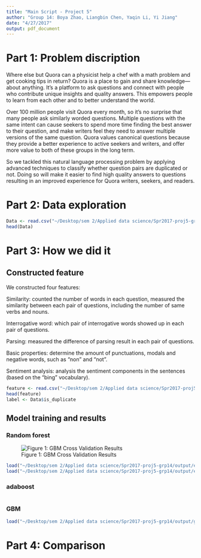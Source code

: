```yaml
---
title: "Main Script - Project 5"
author: "Group 14: Boya Zhao, Liangbin Chen, Yaqin Li, Yi Jiang"
date: "4/27/2017"
output: pdf_document
---
```


# Part 1: Problem discription

Where else but Quora can a physicist help a chef with a math problem and get cooking tips in return? Quora is a place to gain and share knowledge—about anything. It’s a platform to ask questions and connect with people who contribute unique insights and quality answers. This empowers people to learn from each other and to better understand the world.

Over 100 million people visit Quora every month, so it's no surprise that many people ask similarly worded questions. Multiple questions with the same intent can cause seekers to spend more time finding the best answer to their question, and make writers feel they need to answer multiple versions of the same question. Quora values canonical questions because they provide a better experience to active seekers and writers, and offer more value to both of these groups in the long term.

So we tackled this natural language processing problem by applying advanced techniques to classify whether question pairs are duplicated or not. Doing so will make it easier to find high quality answers to questions resulting in an improved experience for Quora writers, seekers, and readers.

# Part 2: Data exploration

```r
Data <- read.csv("~/Desktop/sem 2/Applied data science/Spr2017-proj5-grp14/data/train.csv", header = TRUE)
head(Data)
```

# Part 3: How we did it

## Constructed feature

We constructed four features: 

Similarity: counted the number of words in each question, measured the similarity between each pair of questions, including the number of same verbs and nouns.

Interrogative word: which pair of interrogative words showed up in each pair of questions.

Parsing: measured the difference of parsing result in each pair of questions.

Basic properties: determine the amount of punctuations, modals and negative words, such as "non" and "not".

Sentiment analysis: analysis the sentiment components in the sentences (based on the "bing" vocabulary).

```r
feature <- read.csv("~/Desktop/sem 2/Applied data science/Spr2017-proj5-grp14/output/allfeatures.csv", header = TRUE)
head(feature)
label <- Data$is_duplicate
```

## Model training and results

### Random forest

![Figure 1: GBM Cross Validation Results](~/Desktop/sem 2/Applied data science/Spr2017-proj5-grp14/output/cv_rf.png)

```r
load("~/Desktop/sem 2/Applied data science/Spr2017-proj5-grp14/output/err_rf_test.RData")
load("~/Desktop/sem 2/Applied data science/Spr2017-proj5-grp14/output/err_rf_train.RData")
```


### adaboost

```r

```

### GBM

```r
load("~/Desktop/sem 2/Applied data science/Spr2017-proj5-grp14/output/gbmerror.RData")
```

# Part 4: Comparison


```r


```






